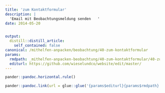 ```yaml
---
title: 'zum Kontaktformular'
description: |
  'Email mit Beobachtungsmeldung senden   '
date: 2014-05-20


output:
  distill::distill_article:
    self_contained: false
canonical: /mithelfen-anpacken/beobachtung/40-zum-kontaktformular
params:
  rmdpath: _mithelfen-anpacken-beobachtung/40-zum-kontaktformular/40-zum-kontaktformular.Rmd
  editurl: https://github.com/wieselundco/website/edit/master/
---
```







```r
pander::pandoc.horizontal.rule()

pander::pandoc.link(url = glue::glue('{params$editurl}{params$rmdpath}'),text = 'Artikel bearbeiten')
```

<!--http://wieselundco.ch/mithelfen-anpacken/beobachtung/40-zum-kontaktformular-->
